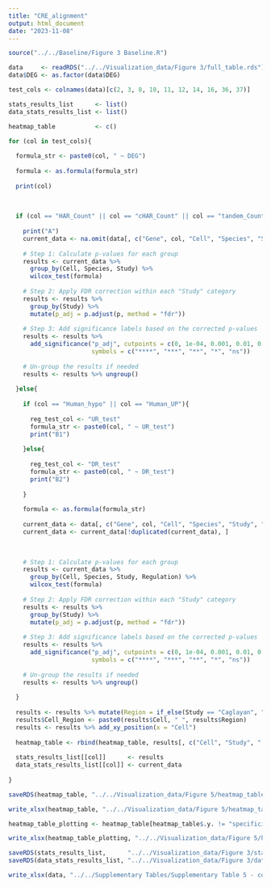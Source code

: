 ```yaml
---
title: "CRE_alignment"
output: html_document
date: "2023-11-08"
---
```


```r

source("../../Baseline/Figure 3 Baseline.R")

```


```r

data     <- readRDS("../../Visualization_data/Figure 3/full_table.rds")
data$DEG <- as.factor(data$DEG)

```

```r

test_cols <- colnames(data)[c(2, 3, 8, 10, 11, 12, 14, 16, 36, 37)]

stats_results_list      <- list()
data_stats_results_list <- list()

heatmap_table           <- c()

for (col in test_cols){
  
  formula_str <- paste0(col, " ~ DEG")
  
  formula <- as.formula(formula_str)
  
  print(col)
  
  
  
  if (col == "HAR_Count" || col == "cHAR_Count" || col == "tandem_Count" || col == "dNdS" || col == "Alpha" || col == "specificity_values"){
    
    print("A")
    current_data <- na.omit(data[, c("Gene", col, "Cell", "Species", "Study", "DEG", "Cell_Region", "Region", "Expression")])
    
    # Step 1: Calculate p-values for each group
    results <- current_data %>%
      group_by(Cell, Species, Study) %>%
      wilcox_test(formula)
    
    # Step 2: Apply FDR correction within each "Study" category
    results <- results %>%
      group_by(Study) %>%
      mutate(p_adj = p.adjust(p, method = "fdr"))
    
    # Step 3: Add significance labels based on the corrected p-values
    results <- results %>%
      add_significance("p_adj", cutpoints = c(0, 1e-04, 0.001, 0.01, 0.05, 1),
                       symbols = c("****", "***", "**", "*", "ns"))
    
    # Un-group the results if needed
    results <- results %>% ungroup()
    
  }else{
    
    if (col == "Human_hypo" || col == "Human_UP"){
      
      reg_test_col <- "UR_test"
      formula_str <- paste0(col, " ~ UR_test")
      print("B1")
      
    }else{
      
      reg_test_col <- "DR_test"
      formula_str <- paste0(col, " ~ DR_test")
      print("B2")
      
    }
    
    formula <- as.formula(formula_str)
    
    current_data <- data[, c("Gene", col, "Cell", "Species", "Study", "DEG", "Regulation", "Cell_Region", "Region", "Expression", reg_test_col)]
    current_data <- current_data[!duplicated(current_data), ]
    
    
    
    # Step 1: Calculate p-values for each group
    results <- current_data %>%
      group_by(Cell, Species, Study, Regulation) %>%
      wilcox_test(formula)
    
    # Step 2: Apply FDR correction within each "Study" category
    results <- results %>%
      group_by(Study) %>%
      mutate(p_adj = p.adjust(p, method = "fdr"))
    
    # Step 3: Add significance labels based on the corrected p-values
    results <- results %>%
      add_significance("p_adj", cutpoints = c(0, 1e-04, 0.001, 0.01, 0.05, 1),
                       symbols = c("****", "***", "**", "*", "ns"))
    
    # Un-group the results if needed
    results <- results %>% ungroup()
    
  }
  
  results <- results %>% mutate(Region = if_else(Study == "Caglayan", "PCC", "dlPFC"))
  results$Cell_Region <- paste0(results$Cell, " ", results$Region)
  results <- results %>% add_xy_position(x = "Cell")
  
  heatmap_table <- rbind(heatmap_table, results[, c("Cell", "Study", ".y.", "p")])
  
  stats_results_list[[col]]      <- results
  data_stats_results_list[[col]] <- current_data
  
}

```

```r
saveRDS(heatmap_table, "../../Visualization_data/Figure 5/heatmap_table.rds")
```

```r

write_xlsx(heatmap_table, "../../Visualization_data/Figure 5/heatmap_table_V2.xlsx")

heatmap_table_plotting <- heatmap_table[heatmap_table$.y. != "specificity_values", ]

write_xlsx(heatmap_table_plotting, "../../Visualization_data/Figure 5/heatmap_table_for_plotting.xlsx")

```

```r

saveRDS(stats_results_list,      "../../Visualization_data/Figure 3/stats_data_pvalues_all_considered_genes_newdNdS.rds")
saveRDS(data_stats_results_list, "../../Visualization_data/Figure 3/data_stats_results_all_considered_genes_newdNdS.rds")

```

```r
write_xlsx(data, "../../Supplementary Tables/Supplementary Table 5 - containing all plot variables.xlsx")
```

